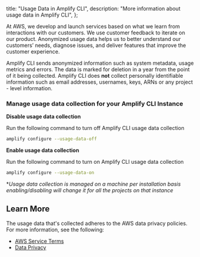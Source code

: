   title: "Usage Data in Amplify CLI",
  description: "More information about usage data in Amplify CLI",
};

  

At AWS, we develop and launch services based on what we learn from interactions with our customers. We use customer feedback to iterate on our product. Anonymized usage data helps us to better understand our customers’ needs, diagnose issues, and deliver features that improve the customer experience.

Amplify CLI sends anonymized information such as system metadata, usage metrics and errors. The data is marked for deletion in a year from the point of it being collected. Amplify CLI does **not** collect personally identifiable information such as email addresses, usernames, keys, ARNs or any project - level information.

### Manage usage data collection for your Amplify CLI Instance

**Disable usage data collection**

Run the following command to turn off Amplify CLI usage data collection

```bash
amplify configure --usage-data-off
```

**Enable usage data collection**

Run the following command to turn on Amplify CLI usage data collection

```bash
amplify configure --usage-data-on
```

**Usage data collection is managed on a machine per installation basis enabling/disabling will change it for all the projects on that instance*

## Learn More

The usage data that's collected adheres to the AWS data privacy policies. For more information, see the following:

- [AWS Service Terms](https://aws.amazon.com/service-terms/)
- [Data Privacy](https://aws.amazon.com/compliance/data-privacy-faq/)
